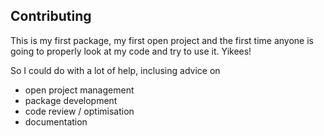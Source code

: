 ## Contributing

This is my first package, my first open project and the first time anyone is going to properly look at my code and try to use it. Yikees!

So I could do with a lot of help, inclusing advice on 

- open project management
- package development
- code review / optimisation
- documentation



